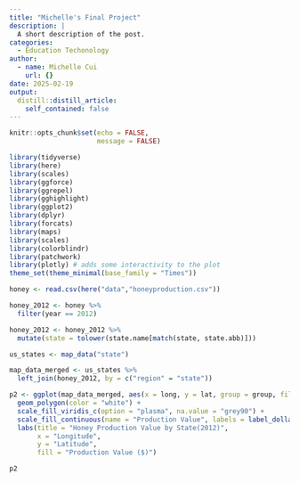 ```yaml
---
title: "Michelle's Final Project"
description: |
  A short description of the post.
categories:
  - Education Techonology
author:
  - name: Michelle Cui
    url: {}
date: 2025-02-19
output:
  distill::distill_article:
    self_contained: false
---
```


```r
knitr::opts_chunk$set(echo = FALSE,
                      message = FALSE)

```

```r
library(tidyverse)
library(here)
library(scales)
library(ggforce)
library(ggrepel)
library(gghighlight)
library(ggplot2)
library(dplyr)
library(forcats)
library(maps)
library(scales)
library(colorblindr)
library(patchwork)
library(plotly) # adds some interactivity to the plot
theme_set(theme_minimal(base_family = "Times"))
```

```r
honey <- read.csv(here("data","honeyproduction.csv"))
```

```r
honey_2012 <- honey %>% 
  filter(year == 2012)

honey_2012 <- honey_2012 %>% 
  mutate(state = tolower(state.name[match(state, state.abb)]))

us_states <- map_data("state")

map_data_merged <- us_states %>% 
  left_join(honey_2012, by = c("region" = "state"))

p2 <- ggplot(map_data_merged, aes(x = long, y = lat, group = group, fill = prodvalue)) +
  geom_polygon(color = "white") +
  scale_fill_viridis_c(option = "plasma", na.value = "grey90") +
  scale_fill_continuous(name = "Production Value", labels = label_dollar()) +
  labs(title = "Honey Production Value by State(2012)",
       x = "Longitude",
       y = "Latitude",
       fill = "Production Value ($)")

p2
```

